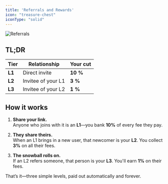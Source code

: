 ```yaml
---
title: 'Referrals and Rewards'
icon: "treasure-chest"
iconType: "solid"
---
```


![Referrals](/images/referral.png)

## TL;DR

| Tier | Relationship | Your cut |
|------|--------------|---------|
| **L1** | Direct invite | **10 %** |
| **L2** | Invitee of your L1 | **3 %** |
| **L3** | Invitee of your L2 | **1 %** |

## How it works

1. **Share your link.**  
   Anyone who joins with it is an **L1**—you bank **10%** of every fee they pay.

2. **They share theirs.**  
   When an L1 brings in a new user, that newcomer is your **L2**. You collect **3%** on all their fees.

3. **The snowball rolls on.**  
   If an L2 refers someone, that person is your **L3**. You'll earn **1%** on their fees.

That’s it—three simple levels, paid out automatically and forever.